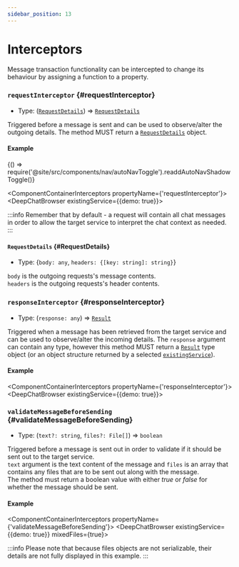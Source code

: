 ```yaml
---
sidebar_position: 13
---
```


# Interceptors

Message transaction functionality can be intercepted to change its behaviour by assigning a function to a property.

### `requestInterceptor` {#requestInterceptor}

- Type: ([`RequestDetails`](HERE)) => [`RequestDetails`](HERE)

Triggered before a message is sent and can be used to observe/alter the outgoing details. The method MUST return a [`RequestDetails`](HERE) object.

#### Example


<BrowserOnly>{() => require('@site/src/components/nav/autoNavToggle').readdAutoNavShadowToggle()}</BrowserOnly>

<ComponentContainerInterceptors propertyName={'requestInterceptor'}>
  <DeepChatBrowser existingService={{demo: true}}></DeepChatBrowser>
</ComponentContainerInterceptors>

<LineBreak></LineBreak>

:::info
Remember that by default - a request will contain all chat messages in order to allow the target service to interpret the chat context as needed.
:::

<LineBreak></LineBreak>

#### `RequestDetails` {#RequestDetails}

- Type: {`body: any`, `headers: {[key: string]: string}`}

`body` is the outgoing requests's message contents. <br />
`headers` is the outgoing requests's header contents. <br />

<LineBreak></LineBreak>

### `responseInterceptor` {#responseInterceptor}

- Type: (`response: any`) => [`Result`](HERE)

Triggered when a message has been retrieved from the target service and can be used to observe/alter the incoming details. The `response` argument can contain any type,
however this method MUST return a [`Result`](HERE) type object (or an object structure returned by a selected [`existingService`](HERE)).

#### Example

<ComponentContainerInterceptors propertyName={'responseInterceptor'}>
  <DeepChatBrowser existingService={{demo: true}}></DeepChatBrowser>
</ComponentContainerInterceptors>

<LineBreak></LineBreak>

### `validateMessageBeforeSending` {#validateMessageBeforeSending}

- Type: (`text?: string`, `files?: File[]`) => `boolean`

Triggered before a message is sent out in order to validate if it should be sent out to the target service. <br />
`text` argument is the text content of the message and `files` is an array that contains any files that are to be sent out along with the message. <br />
The method must return a boolean value with either _true_ or _false_ for whether the message should be sent.

#### Example

<ComponentContainerInterceptors propertyName={'validateMessageBeforeSending'}>
  <DeepChatBrowser existingService={{demo: true}} mixedFiles={true}></DeepChatBrowser>
</ComponentContainerInterceptors>

<LineBreak></LineBreak>

:::info
Please note that because files objects are not serializable, their details are not fully displayed in this example.
:::

<LineBreak></LineBreak>
